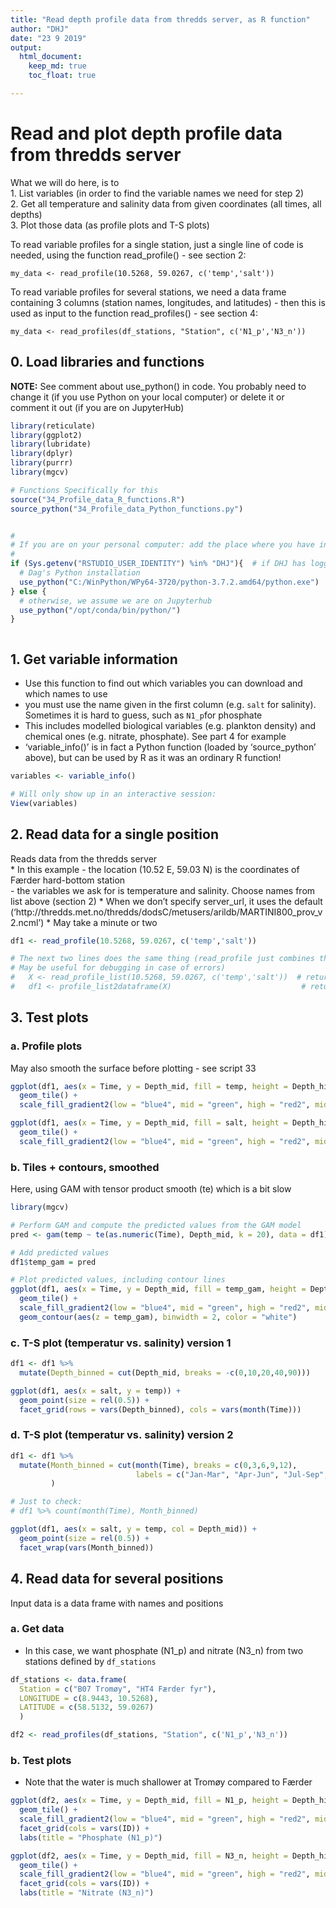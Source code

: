 ```yaml
---
title: "Read depth profile data from thredds server, as R function"
author: "DHJ"
date: "23 9 2019"
output: 
  html_document:
    keep_md: true
    toc_float: true

---
```


# Read and plot depth profile data from thredds server  

What we will do here, is to  
1. List variables (in order to find the variable names we need for step 2)   
2. Get all temperature and salinity data from given coordinates (all times, all depths)  
3. Plot those data (as profile plots and T-S plots)  
  
To read variable profiles for a single station, just a single line of code is needed, using the
function read_profile() - see section 2:  
```
my_data <- read_profile(10.5268, 59.0267, c('temp','salt'))
```
  
To read variable profiles for several stations, we need a data frame containing 3 columns (station names, longitudes,
and latitudes) - then this is used as input to the function read_profiles() - see section 4:  
```
my_data <- read_profiles(df_stations, "Station", c('N1_p','N3_n'))
```


## 0. Load libraries and functions   
__NOTE:__ See comment about use_python() in code. You probably need to change it (if you use Python on your local computer) or delete it or comment it out (if you are on JupyterHub) 
```r
library(reticulate)
library(ggplot2)
library(lubridate)
library(dplyr)
library(purrr)
library(mgcv)

# Functions Specifically for this 
source("34_Profile_data_R_functions.R")
source_python("34_Profile_data_Python_functions.py")


#
# If you are on your personal computer: add the place where you have installed your Python 
#
if (Sys.getenv("RSTUDIO_USER_IDENTITY") %in% "DHJ"){  # if DHJ has logged on
  # Dag's Python installation
  use_python("C:/WinPython/WPy64-3720/python-3.7.2.amd64/python.exe")
} else {
  # otherwise, we assume we are on Jupyterhub
  use_python("/opt/conda/bin/python/")
}



```


## 1. Get variable information   
* Use this function to find out which variables you can download and which names to use   
* you must use the name given in the first column (e.g. `salt`  for salinity). Sometimes it is hard to guess, such as `N1_p`for phosphate  
* This includes modelled biological variables (e.g. plankton density) and chemical ones (e.g. nitrate, phosphate). See part 4 for example    
* 'variable_info()' is in fact a Python function (loaded by 'source_python' above), but can be used by R as it was an ordinary R function!   
```r
variables <- variable_info()

# Will only show up in an interactive session:
View(variables)

```

## 2. Read data for a single position  
Reads data from the thredds server  
* In this example 
    - the location (10.52 E, 59.03 N) is the coordinates of Færder hard-bottom station   
    - the variables we ask for is temperature and salinity. Choose names from list above (section 2)
* When we don't specify server_url, it uses the default ('http://thredds.met.no/thredds/dodsC/metusers/arildb/MARTINI800_prov_v2.ncml')
* May take a minute or two    
```r
df1 <- read_profile(10.5268, 59.0267, c('temp','salt'))

# The next two lines does the same thing (read_profile just combines those two):
# May be useful for debugging in case of errors)
#   X <- read_profile_list(10.5268, 59.0267, c('temp','salt'))  # returns list
#   df1 <- profile_list2dataframe(X)                             # returns data.frame

```


## 3. Test plots  

### a. Profile plots  
May also smooth the surface before plotting - see script 33  
```r
ggplot(df1, aes(x = Time, y = Depth_mid, fill = temp, height = Depth_hi- Depth_lo)) +
  geom_tile() +
  scale_fill_gradient2(low = "blue4", mid = "green", high = "red2", midpoint = 10)

ggplot(df1, aes(x = Time, y = Depth_mid, fill = salt, height = Depth_hi- Depth_lo)) +
  geom_tile() +
  scale_fill_gradient2(low = "blue4", mid = "green", high = "red2", midpoint = 25)

```

### b. Tiles + contours, smoothed   
Here, using GAM with tensor product smooth (te) which is a bit slow   
```r
library(mgcv)

# Perform GAM and compute the predicted values from the GAM model
pred <- gam(temp ~ te(as.numeric(Time), Depth_mid, k = 20), data = df1) %>% predict()

# Add predicted values
df1$temp_gam = pred

# Plot predicted values, including contour lines
ggplot(df1, aes(x = Time, y = Depth_mid, fill = temp_gam, height = Depth_hi- Depth_lo)) +
  geom_tile() +
  scale_fill_gradient2(low = "blue4", mid = "green", high = "red2", midpoint = 10) +
  geom_contour(aes(z = temp_gam), binwidth = 2, color = "white")

```

### c. T-S plot (temperatur vs. salinity) version 1 
```r
df1 <- df1 %>%
  mutate(Depth_binned = cut(Depth_mid, breaks = -c(0,10,20,40,90)))

ggplot(df1, aes(x = salt, y = temp)) +
  geom_point(size = rel(0.5)) +
  facet_grid(rows = vars(Depth_binned), cols = vars(month(Time)))

```

### d. T-S plot (temperatur vs. salinity) version 2  
```r
df1 <- df1 %>%
  mutate(Month_binned = cut(month(Time), breaks = c(0,3,6,9,12), 
                            labels = c("Jan-Mar", "Apr-Jun", "Jul-Sep", "Oct-Dec"))
         )

# Just to check:
# df1 %>% count(month(Time), Month_binned)

ggplot(df1, aes(x = salt, y = temp, col = Depth_mid)) +
  geom_point(size = rel(0.5)) +
  facet_wrap(vars(Month_binned))

```


## 4. Read data for several positions   
Input data is a data frame with names and positions  

### a. Get data  
* In this case, we want phosphate (N1_p) and nitrate (N3_n) from two stations defined by `df_stations`     
```r
df_stations <- data.frame(
  Station = c("B07 Tromøy", "HT4 Færder fyr"), 
  LONGITUDE = c(8.9443, 10.5268), 
  LATITUDE = c(58.5132, 59.0267)
  )

df2 <- read_profiles(df_stations, "Station", c('N1_p','N3_n'))

```

### b. Test plots    
* Note that the water is much shallower at Tromøy compared to Færder  
```r
ggplot(df2, aes(x = Time, y = Depth_mid, fill = N1_p, height = Depth_hi- Depth_lo)) +
  geom_tile() +
  scale_fill_gradient2(low = "blue4", mid = "green", high = "red2", midpoint = 0.4) +
  facet_grid(cols = vars(ID)) +
  labs(title = "Phosphate (N1_p)")

ggplot(df2, aes(x = Time, y = Depth_mid, fill = N3_n, height = Depth_hi- Depth_lo)) +
  geom_tile() +
  scale_fill_gradient2(low = "blue4", mid = "green", high = "red2", midpoint = 5) +
  facet_grid(cols = vars(ID)) +
  labs(title = "Nitrate (N3_n)")

```

